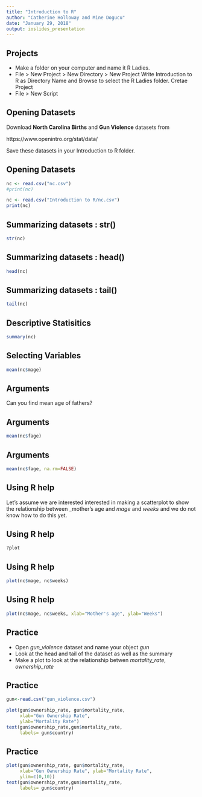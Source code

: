 ```yaml
---
title: "Introduction to R"
author: "Catherine Holloway and Mine Dogucu"
date: "January 29, 2018"
output: ioslides_presentation
---
```


## Projects

+ Make a folder on your computer and name it R Ladies.
+ File > New Project > New Directory > New Project
Write Introduction to R as Directory Name and Browse to select the R Ladies folder. Cretae Project
+ File > New Script


## Opening Datasets

Download __North Carolina Births__ and __Gun Violence__ datasets from


https://www.openintro.org/stat/data/

Save these datasets in your Introduction to R folder. 

## Opening Datasets

```r

nc <- read.csv("nc.csv")
#print(nc)
```


```r
nc <- read.csv("Introduction to R/nc.csv")
print(nc)
```

## Summarizing datasets : str()

```r
str(nc)
```


## Summarizing datasets : head()

```r
head(nc)
```


## Summarizing datasets : tail()

```r
tail(nc)
```


## Descriptive Statisitics

```r
summary(nc)
```


## Selecting Variables

```r
mean(nc$mage)
```

## Arguments

Can you find mean age of fathers?

## Arguments

```r
mean(nc$fage)
```

## Arguments

```r
mean(nc$fage, na.rm=FALSE)
```

## Using R help

Let's assume we are interested interested in making a scatterplot to show the relationship between _mother's age and _mage_ and _weeks_ and we do not know how to do this yet. 


## Using R help
```r
?plot
```


## Using R help

```r
plot(nc$mage, nc$weeks)
```

## Using R help

```r
plot(nc$mage, nc$weeks, xlab="Mother's age", ylab="Weeks")
```


## Practice

+ Open _gun_violence_ dataset and name your object _gun_
+ Look at the head and tail of the dataset as well as the summary
+ Make a plot to look at the relationship betwen _mortality_rate_, _ownership_rate_ 

## Practice 

```r
gun<-read.csv("gun_violence.csv")
```


```r
plot(gun$ownership_rate, gun$mortality_rate, 
     xlab="Gun Ownership Rate", 
     ylab="Mortality Rate")
text(gun$ownership_rate,gun$mortality_rate, 
     labels= gun$country)
```


## Practice

```r
plot(gun$ownership_rate, gun$mortality_rate, 
     xlab="Gun Ownership Rate", ylab="Mortality Rate", 
     ylim=c(0,10))
text(gun$ownership_rate,gun$mortality_rate, 
     labels= gun$country)
```